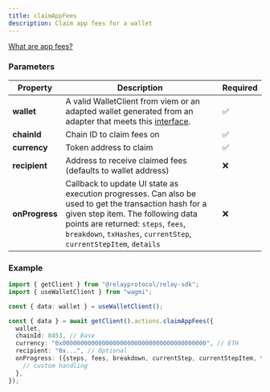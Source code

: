 ```yaml
---
title: claimAppFees
description: Claim app fees for a wallet
---
```


[What are app fees?](/how-it-works/fees#what-are-app-fees)

### Parameters

| Property      | Description                                                                 | Required |
|---------------|-----------------------------------------------------------------------------|----------|
| **wallet**    | A valid WalletClient from viem or an adapted wallet generated from an adapter that meets this [interface](https://github.com/reservoirprotocol/relay-sdk/blob/main/packages/sdk/src/types/AdaptedWallet.ts).          | ✅       |
| **chainId**   | Chain ID to claim fees on                                                   | ✅       |
| **currency**  | Token address to claim                                     | ✅       |
| **recipient** | Address to receive claimed fees (defaults to wallet address)     | ❌       |
| **onProgress**| Callback to update UI state as execution progresses. Can also be used to get the transaction hash for a given step item. The following data points are returned: `steps`, `fees`, `breakdown`, `txHashes`, `currentStep`, `currentStepItem`, `details`                    | ❌       |

### Example

```typescript
import { getClient } from "@relayprotocol/relay-sdk";
import { useWalletClient } from "wagmi";

const { data: wallet } = useWalletClient();

const { data } = await getClient().actions.claimAppFees({
  wallet,
  chainId: 8453, // Base
  currency: "0x0000000000000000000000000000000000000000", // ETH
  recipient: "0x...", // Optional
  onProgress: ({steps, fees, breakdown, currentStep, currentStepItem, txHashes, details}) => {
    // custom handling
  },
});
```

